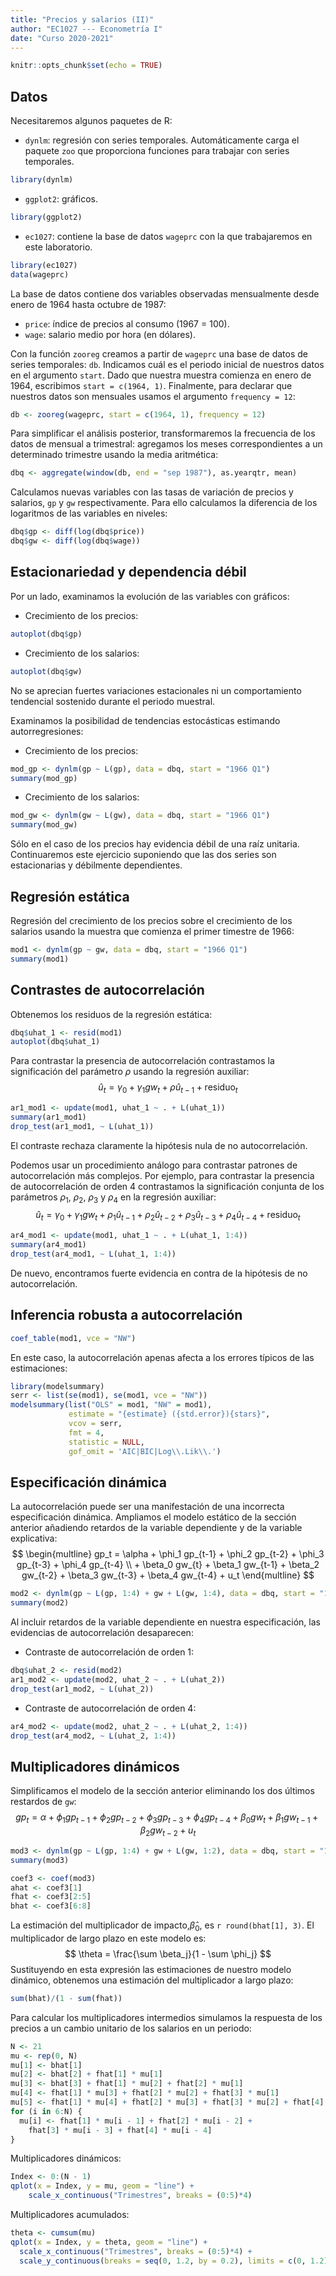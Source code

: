 ```yaml
---
title: "Precios y salarios (II)"
author: "EC1027 --- Econometría I"
date: "Curso 2020-2021"
---
```


```r
knitr::opts_chunk$set(echo = TRUE)
```

## Datos

Necesitaremos algunos paquetes de R:

- `dynlm`: regresión con series temporales. Automáticamente carga el paquete `zoo` que proporciona funciones para trabajar con series temporales.
```r
library(dynlm)
```

- `ggplot2`: gráficos.
```r
library(ggplot2)
```

- `ec1027`: contiene la base de datos `wageprc` con la que trabajaremos en este laboratorio.
```r
library(ec1027)
data(wageprc)
```

La base de datos contiene dos variables observadas mensualmente desde enero de 1964 hasta octubre de 1987:

- `price`: índice de precios al consumo (1967 = 100).
- `wage`: salario medio por hora (en dólares).

Con la función `zooreg` creamos a partir de `wageprc` una base de datos de series temporales: `db`. Indicamos cuál es el periodo inicial de nuestros datos en el argumento `start`. Dado que nuestra muestra comienza en enero de 1964, escribimos `start = c(1964, 1)`. Finalmente, para declarar que nuestros datos son mensuales usamos el argumento `frequency = 12`:
```r
db <- zooreg(wageprc, start = c(1964, 1), frequency = 12)
```

Para simplificar el análisis posterior, transformaremos la frecuencia de los datos de mensual a trimestral: agregamos los meses correspondientes a un determinado trimestre usando la media aritmética: 
```r
dbq <- aggregate(window(db, end = "sep 1987"), as.yearqtr, mean)
```

Calculamos nuevas variables con las tasas de variación de precios y salarios, `gp` y `gw` respectivamente. Para ello calculamos la diferencia de los logaritmos de las variables en niveles:
```r
dbq$gp <- diff(log(dbq$price))
dbq$gw <- diff(log(dbq$wage))
```

## Estacionariedad y dependencia débil

Por un lado, examinamos la evolución de las variables con gráficos:

- Crecimiento de los precios:
```r
autoplot(dbq$gp)
```


- Crecimiento de los salarios:
```r
autoplot(dbq$gw)
```

No se aprecian fuertes variaciones estacionales ni un comportamiento tendencial sostenido durante el periodo muestral. 

Examinamos la posibilidad de tendencias estocásticas estimando autorregresiones:

- Crecimiento de los precios:
```r
mod_gp <- dynlm(gp ~ L(gp), data = dbq, start = "1966 Q1")
summary(mod_gp)
```

- Crecimiento de los salarios:
```r
mod_gw <- dynlm(gw ~ L(gw), data = dbq, start = "1966 Q1")
summary(mod_gw)
```

Sólo en el caso de los precios hay evidencia débil de una raíz unitaria. Continuaremos este ejercicio suponiendo que las dos series son estacionarias y débilmente dependientes.

## Regresión estática 

Regresión del crecimiento de los precios sobre el crecimiento de los salarios usando la muestra que comienza el primer timestre de 1966:
```r
mod1 <- dynlm(gp ~ gw, data = dbq, start = "1966 Q1")
summary(mod1)
```


## Contrastes de autocorrelación

Obtenemos los residuos de la regresión estática:
```r
dbq$uhat_1 <- resid(mod1)
autoplot(dbq$uhat_1)
```

Para contrastar la presencia de autocorrelación contrastamos la significación del parámetro $\rho$ usando la regresión auxiliar:
$$
  \hat{u}_t = 
  \gamma_0 + 
  \gamma_1 gw_t +
  \rho \hat{u}_{t-1} + 
  \text{residuo}_t
$$

```r
ar1_mod1 <- update(mod1, uhat_1 ~ . + L(uhat_1))
summary(ar1_mod1)
drop_test(ar1_mod1, ~ L(uhat_1))
```
El contraste rechaza claramente la hipótesis nula de no autocorrelación.

Podemos usar un procedimiento análogo para contrastar patrones de autocorrelación más complejos. Por ejemplo, para contrastar la presencia de autocorrelación de orden 4 contrastamos la significación conjunta de los parámetros $\rho_1$, $\rho_2$, $\rho_3$ y $\rho_4$ en la regresión auxiliar: 
$$
  \hat{u}_t = 
  \gamma_0 + 
  \gamma_1 gw_t +
  \rho_1 \hat{u}_{t-1} + 
  \rho_2 \hat{u}_{t-2} + 
  \rho_3 \hat{u}_{t-3} + 
  \rho_4 \hat{u}_{t-4} + 
  \text{residuo}_t
$$

```r
ar4_mod1 <- update(mod1, uhat_1 ~ . + L(uhat_1, 1:4))
summary(ar4_mod1)
drop_test(ar4_mod1, ~ L(uhat_1, 1:4))
```

De nuevo, encontramos fuerte evidencia en contra de la hipótesis de no autocorrelación.

## Inferencia robusta a autocorrelación

```r
coef_table(mod1, vce = "NW")
```

En este caso, la autocorrelación apenas afecta a los errores típicos de las estimaciones:
```r
library(modelsummary)
serr <- list(se(mod1), se(mod1, vce = "NW"))
modelsummary(list("OLS" = mod1, "NW" = mod1), 
             estimate = "{estimate} ({std.error}){stars}", 
             vcov = serr,
             fmt = 4,
             statistic = NULL,
             gof_omit = 'AIC|BIC|Log\\.Lik\\.')
```

## Especificación dinámica

La autocorrelación puede ser una manifestación de una incorrecta especificación dinámica. Ampliamos el modelo estático de la sección anterior añadiendo retardos de la variable dependiente y de la variable explicativa:
$$
\begin{multline}
  gp_t = 
  \alpha + 
  \phi_1 gp_{t-1} + 
  \phi_2 gp_{t-2} + 
  \phi_3 gp_{t-3} + 
  \phi_4 gp_{t-4} \\ + 
  \beta_0 gw_{t} + 
  \beta_1 gw_{t-1} + 
  \beta_2 gw_{t-2} +
  \beta_3 gw_{t-3} +
  \beta_4 gw_{t-4} +
  u_t
\end{multline}
$$

```r
mod2 <- dynlm(gp ~ L(gp, 1:4) + gw + L(gw, 1:4), data = dbq, start = "1966 Q1")
summary(mod2)
```

Al incluir retardos de la variable dependiente en nuestra especificación, las evidencias de autocorrelación desaparecen:

- Contraste de autocorrelación de orden 1:
```r
dbq$uhat_2 <- resid(mod2)
ar1_mod2 <- update(mod2, uhat_2 ~ . + L(uhat_2))
drop_test(ar1_mod2, ~ L(uhat_2))
```

- Contraste de autocorrelación de orden 4:
```r
ar4_mod2 <- update(mod2, uhat_2 ~ . + L(uhat_2, 1:4))
drop_test(ar4_mod2, ~ L(uhat_2, 1:4))
```

## Multiplicadores dinámicos

Simplificamos el modelo de la sección anterior eliminando los dos últimos restardos de `gw`:
$$
  gp_t = 
  \alpha + 
  \phi_1 gp_{t-1} + 
  \phi_2 gp_{t-2} + 
  \phi_3 gp_{t-3} + 
  \phi_4 gp_{t-4} + 
  \beta_0 gw_{t} + 
  \beta_1 gw_{t-1} + 
  \beta_2 gw_{t-2} +
  u_t
$$

```r
mod3 <- dynlm(gp ~ L(gp, 1:4) + gw + L(gw, 1:2), data = dbq, start = "1966 Q1")
summary(mod3)

coef3 <- coef(mod3)
ahat <- coef3[1]
fhat <- coef3[2:5]
bhat <- coef3[6:8]
```

La estimación del multiplicador de impacto,$\hat{\beta}_0$, es `r round(bhat[1], 3)`. El multiplicador de largo plazo en este modelo es:
$$
  \theta = \frac{\sum \beta_j}{1 - \sum \phi_j}
$$
Sustituyendo en esta expresión las estimaciones de nuestro modelo dinámico, obtenemos una estimación del multiplicador a largo plazo:
```r
sum(bhat)/(1 - sum(fhat))
```

Para calcular los multiplicadores intermedios simulamos la respuesta de los precios a un cambio unitario de los salarios en un periodo:
```r
N <- 21
mu <- rep(0, N)
mu[1] <- bhat[1]
mu[2] <- bhat[2] + fhat[1] * mu[1]
mu[3] <- bhat[3] + fhat[1] * mu[2] + fhat[2] * mu[1]
mu[4] <- fhat[1] * mu[3] + fhat[2] * mu[2] + fhat[3] * mu[1]
mu[5] <- fhat[1] * mu[4] + fhat[2] * mu[3] + fhat[3] * mu[2] + fhat[4] * mu[1]
for (i in 6:N) {
  mu[i] <- fhat[1] * mu[i - 1] + fhat[2] * mu[i - 2] + 
    fhat[3] * mu[i - 3] + fhat[4] * mu[i - 4]
}
```

Multiplicadores dinámicos:
```r
Index <- 0:(N - 1)
qplot(x = Index, y = mu, geom = "line") +
    scale_x_continuous("Trimestres", breaks = (0:5)*4)
```

Multiplicadores acumulados:
```r
theta <- cumsum(mu)
qplot(x = Index, y = theta, geom = "line") + 
  scale_x_continuous("Trimestres", breaks = (0:5)*4) +
  scale_y_continuous(breaks = seq(0, 1.2, by = 0.2), limits = c(0, 1.2))
```

